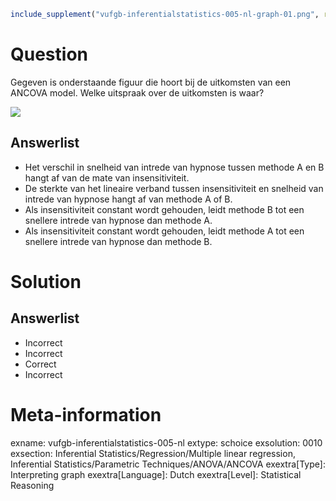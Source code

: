 ```r
include_supplement("vufgb-inferentialstatistics-005-nl-graph-01.png", recursive = TRUE)
```
Question
========
  
Gegeven is onderstaande figuur die hoort bij de uitkomsten van een ANCOVA model. Welke uitspraak over de uitkomsten is waar?

![](vufgb-inferentialstatistics-005-nl-graph-01.png)

  
Answerlist
----------
* Het verschil in snelheid van intrede van hypnose tussen methode A en B hangt af van de mate van insensitiviteit.
* De sterkte van het lineaire verband tussen insensitiviteit en snelheid van intrede van hypnose hangt af van methode A of B.
* Als insensitiviteit constant wordt gehouden, leidt methode B tot een snellere intrede van hypnose dan methode A.
* Als insensitiviteit constant wordt gehouden, leidt methode A tot een snellere intrede van hypnose dan methode B.

Solution
========

Answerlist
----------
* Incorrect
* Incorrect
* Correct
* Incorrect

Meta-information
================
exname: vufgb-inferentialstatistics-005-nl
extype: schoice
exsolution: 0010
exsection: Inferential Statistics/Regression/Multiple linear regression, Inferential Statistics/Parametric Techniques/ANOVA/ANCOVA
exextra[Type]: Interpreting graph
exextra[Language]: Dutch
exextra[Level]: Statistical Reasoning
